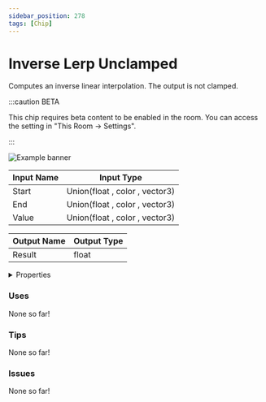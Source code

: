 ```yaml
---
sidebar_position: 278
tags: [Chip]
---
```


# Inverse Lerp Unclamped

Computes an inverse linear interpolation. The output is not clamped.

:::caution BETA

This chip requires beta content to be enabled in the room. You can access the setting in "This Room -> Settings".

:::

![Example banner](./assets/d33e7a63-ec6b-40b2-9f81-ab110457a9f2.svg)

| Input Name | Input Type |
|-----------|-----------|
| Start | Union(float , color , vector3) |
| End | Union(float , color , vector3) |
| Value | Union(float , color , vector3) |

| Output Name | Output Type |
|-----------|-----------|
| Result | float |


<details>
  <summary>Properties</summary>
  <div>
    <div>
    <table>
      <thead>
        <tr>
          <th>Is beta required?</th>
          <th>✅</th>
        </tr>
        <tr>
          <th>Is this chip a trolling risk?</th>
          <th>❌</th>
        </tr>
        <tr>
          <th>Chip UUID</th>
          <th>d33e7a63-ec6b-40b2-9f81-ab110457a9f2</th>
        </tr>
      </thead>
    </table>
    </div>
  </div>
</details>

### Uses

None so far!

### Tips

None so far!

### Issues

None so far!